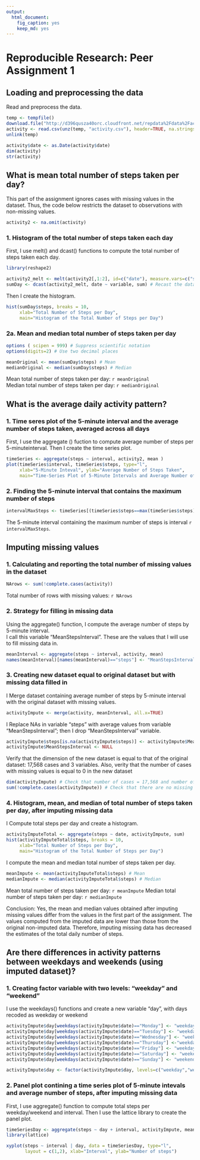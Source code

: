```yaml
---
output:
  html_document:
    fig_caption: yes
    keep_md: yes
---
```

# Reproducible Research: Peer Assignment 1


## Loading and preprocessing the data

Read and preprocess the data.

```r
temp <- tempfile()
download.file("http://d396qusza40orc.cloudfront.net/repdata%2Fdata%2Factivity.zip", temp)
activity <- read.csv(unz(temp, "activity.csv"), header=TRUE, na.strings="NA")
unlink(temp)

activity$date <- as.Date(activity$date)
dim(activity)
str(activity)
```


## What is mean total number of steps taken per day?

This part of the assignment ignores cases with missing values in the dataset.  Thus, the code below restricts the dataset to observations with non-missing values.


```r
activity2 <- na.omit(activity)
```


### 1. Histogram of the total number of steps taken each day

First, I use melt() and dcast() functions to compute the total number of steps taken each day.

```r

library(reshape2)

activity2_melt <- melt(activity2[,1:2], id=c("date"), measure.vars=c("steps")) # Melt data (using two variables: steps and date)
sumDay <- dcast(activity2_melt, date ~ variable, sum) # Recast the dataset and compute sum of steps by date
```

Then I create the histogram.

```r
hist(sumDay$steps, breaks = 10, 
     xlab="Total Number of Steps per Day", 
     main="Histogram of the Total Number of Steps per Day")
```


### 2a. Mean and median total number of steps taken per day

```r
options ( scipen = 999) # Suppress scientific notation
options(digits=2) # Use two decimal places

meanOriginal <- mean(sumDay$steps) # Mean
medianOriginal <- median(sumDay$steps) # Median
```

Mean total number of steps taken per day: `r meanOriginal`  
Median total number of steps taken per day: `r medianOriginal`     


## What is the average daily activity pattern?

### 1. Time seres plot of the 5-minute interval and the average number of steps taken, averaged across all days

First, I use the aggregate () fuction to compute average number of steps per 5-minuteinterval.
Then I create the time series plot.

```r
timeSeries <- aggregate(steps ~ interval, activity2, mean )
plot(timeSeries$interval, timeSeries$steps, type="l",
     xlab="5-Minute Inteval", ylab="Average Number of Steps Taken",
     main="Time-Series Plot of 5-Minute Intervals and Average Number of Steps")
```

### 2. Finding the 5-minute interval that contains the maximum number of steps

```r
intervalMaxSteps <- timeSeries[(timeSeries$steps==max(timeSeries$steps)), c("interval")]
```

The 5-minute interval containing the maximum number of steps is interval `r intervalMaxSteps`. 

## Imputing missing values

### 1. Calculating and reporting the total number of missing values in the dataset

```r
NArows <- sum(!complete.cases(activity))
```

Total number of rows with missing values: `r NArows`


### 2. Strategy for filling in missing data

Using  the aggregate() function, I compute the average number of steps by 5-minute interval.  
I call this variable "MeanStepsInterval". These are the values that I will use to fill missing data in.

```r
meanInterval <- aggregate(steps ~ interval, activity, mean)
names(meanInterval)[names(meanInterval)=="steps"] <- "MeanStepsInterval" 
```

### 3. Creating new dataset equal to original dataset but with missing data filled in


I Merge dataset containing average number of steps by 5-minute interval with the original dataset with missing values.

```r
activityImpute <- merge(activity, meanInterval, all.x=TRUE)
```
      
I Replace NAs in variable "steps" with average values from variable "MeanStepsInterval"; then I drop "MeanStepsInterval" variable. 

```r
activityImpute$steps[is.na(activityImpute$steps)] <- activityImpute$MeanStepsInterval
activityImpute$MeanStepsInterval <- NULL
```

Verify that the dimension of the new dataset is equal to that of the original dataset: 17,568 cases and 3 variables.
Also, verity that the number of cases with missing values is equal to 0 in the new dataset

```r
dim(activityImpute) # Check that number of cases = 17,568 and number of variables = 3
sum(!complete.cases(activityImpute)) # Check that there are no missing values
```

### 4. Histogram, mean, and median of total number of steps taken per day, after imputing missing data

I Compute total steps per day and create a histogram.

```r
activityImputeTotal <- aggregate(steps ~ date, activityImpute, sum)
hist(activityImputeTotal$steps, breaks = 10, 
     xlab="Total Number of Steps per Day", 
     main="Histogram of the Total Number of Steps per Day")
```

I compute the mean and median total number of steps taken per day.

```r
meanImpute <- mean(activityImputeTotal$steps) # Mean
medianImpute <- median(activityImputeTotal$steps) # Median
```

Mean total number of steps taken per day: `r meanImpute` 
Median total number of steps taken per day: `r medianImpute`



Conclusion: Yes, the mean and median values obtained after imputing missing values differ from the values in the first part of the assignment. The values computed from the imputed data are lower than those from the original non-imputed data. Therefore, imputing missing data has decreased the estimates of the total daily number of steps. 

## Are there differences in activity patterns between weekdays and weekends (using imputed dataset)?

### 1. Creating factor variable with two levels: "weekday" and "weekend"

I use the weekdays() functions and create a new variable "day", with days recoded as weekday or weekend

``` r
activityImpute$day[weekdays(activityImpute$date)=="Monday"] <- "weekday"
activityImpute$day[weekdays(activityImpute$date)=="Tuesday"] <- "weekday"
activityImpute$day[weekdays(activityImpute$date)=="Wednesday"] <- "weekday"
activityImpute$day[weekdays(activityImpute$date)=="Thursday"] <-"weekday"
activityImpute$day[weekdays(activityImpute$date)=="Friday"] <- "weekday"
activityImpute$day[weekdays(activityImpute$date)=="Saturday"] <- "weekend"
activityImpute$day[weekdays(activityImpute$date)=="Sunday"] <- "weekend"

activityImpute$day <- factor(activityImpute$day, levels=c("weekday","weekend"))
```

### 2. Panel plot contining a time series plot of 5-minute intevals and average number of steps, after imputing missing data

First, I use aggregate() function to compute total steps per weekday/weekend and interval.
Then I use the lattice library to create the panel plot.

```r
timeSeriesDay <- aggregate(steps ~ day + interval, activityImpute, mean ) 
library(lattice)

xyplot(steps ~ interval | day, data = timeSeriesDay, type="l", 
       layout = c(1,2), xlab="Interval", ylab="Number of steps")
```
